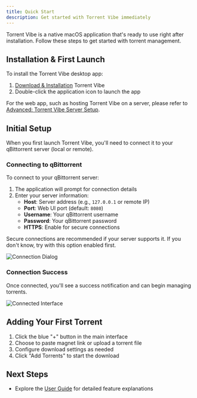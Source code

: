 ```yaml
---
title: Quick Start
description: Get started with Torrent Vibe immediately
---
```


Torrent Vibe is a native macOS application that's ready to use right after installation. Follow these steps to get started with torrent management.

## Installation & First Launch

To install the Torrent Vibe desktop app:

1. [Download & Installation](./download.mdx) Torrent Vibe
2. Double-click the application icon to launch the app

For the web app, such as hosting Torrent Vibe on a server, please refer to [Advanced: Torrent Vibe Server Setup](../advanced/host-torrent-vibe.mdx).

## Initial Setup

When you first launch Torrent Vibe, you'll need to connect it to your qBittorrent server (local or remote).

### Connecting to qBittorrent

To connect to your qBittorrent server:

1. The application will prompt for connection details
2. Enter your server information:
   - **Host**: Server address (e.g., `127.0.0.1` or remote IP)
   - **Port**: Web UI port (default: `8080`)
   - **Username**: Your qBittorrent username
   - **Password**: Your qBittorrent password
   - **HTTPS**: Enable for secure connections

Secure connections are recommended if your server supports it. If you don't know, try with this option enabled first.

![Connection Dialog](/screenshots/TorrentVibeScreenshot_qBittorrent_Connection_Dialog.jpeg)

### Connection Success

Once connected, you'll see a success notification and can begin managing torrents.

![Connected Interface](/screenshots/TorrentVibeScreenshot_MainEmptyInterface.jpeg)

## Adding Your First Torrent

1. Click the blue "+" button in the main interface
2. Choose to paste magnet link or upload a torrent file
3. Configure download settings as needed
4. Click "Add Torrents" to start the download

## Next Steps

- Explore the [User Guide](../user-guide/interface-overview.mdx) for detailed feature explanations
